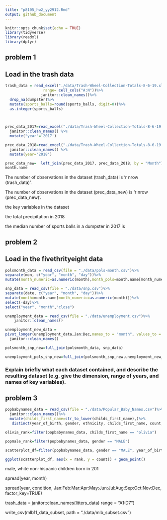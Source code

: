 ```yaml
---
title: "p8105_hw2_yy2912.Rmd"
output: github_document
---
```


```r
knitr::opts_chunk$set(echo = TRUE)
library(tidyverse)
library(readxl)
library(dplyr)
```
## problem 1
## Load in the trash data

```r
trash_data = read_excel("./data/Trash-Wheel-Collection-Totals-8-6-19.xlsx", sheet = "Mr. Trash Wheel",
                 range= cell_cols("A:N"))%>%
                janitor::clean_names()%>%
  drop_na(dumpster)%>%
  mutate(sports_balls=round(sports_balls, digit=0))%>%
  as.integer(sports_balls)

                      
```

```r
prec_data_2017=read_excel("./data/Trash-Wheel-Collection-Totals-8-6-19.xlsx",sheet="2017 Precipitation", range = cell_cols("A:B")) %>%
  janitor::clean_names() %>%
  mutate("year"='2017')
```

```r
prec_data_2018=read_excel("./data/Trash-Wheel-Collection-Totals-8-6-19.xlsx",sheet="2018 Precipitation", range = cell_cols("A:B")) %>%
  janitor::clean_names() %>%
  mutate(year='2018')
```

```r
prec_data_new=  left_join(prec_data_2017, prec_data_2018, by = "Month")
month.name
```
The number of observations in the dataset (trash_data) is 'r nrow (trash_data)'. 

The number of observations in the dataset (prec_data_new) is 'r nrow (prec_data_new)'. 

the key variables in the dataset 

the total precipitation in 2018 

the median number of sports balls in a dumpster in 2017 is 

## problem 2
## Load in the fivethrityeight data

```r
polsmonth_data = read_csv(file = "./data/pols-month.csv")%>% 
separate(mon, c("year", "month", "day"))%>% 
mutate(month_numeric=as.numeric(month),month_pols=month.name[month_numeric],president='gop','dem')%>% select(-prez_dem, -prez_gop, -day)

```

```r
snp_data = read_csv(file = "./data/snp.csv")%>% 
separate(date, c("year", "month", "day"))%>%
mutate(month=month.name[month_numeric=as.numeric(month)])%>% 
select(-day)%>%
select("year", "month","close")
```

```r
unemployment_data = read_csv(file = "./data/unemployment.csv")%>% 
    janitor::clean_names()
```

```r
unemployment_new_data = 
pivot_longer(unemployment_data,Jan:Dec,names_to = "month", values_to = "%_of_unemployment")%>%
  janitor::clean_names()
```

```r
polsmonth_snp_new=full_join(polsmonth_data, snp_data)
```

```r
unemployment_pols_snp_new=full_join(polsmonth_snp_new,unemployment_new_data)
```
### Explain briefly what each dataset contained, and describe the resulting dataset (e.g. give the dimension, range of years, and names of key variables).
  
  
  
## problem 3
```r
popbabynames_data = read_csv(file = "./data/Popular_Baby_Names.csv")%>% 
  janitor::clean_names()%>%
  mutate(childs_first_name=str_to_lower(childs_first_name),)%>%
   distinct(year_of_birth, gender, ethnicity, childs_first_name, count, rank, .keep_all=TRUE)
```


```r
olivia_rank=filter(popbabynames_data, childs_first_name == "olivia")
```
```r
popmale_rank=filter(popbabynames_data, gender == "MALE")
```

```r
scatterplot_df=filter(popbabynames_data, gender == "MALE", year_of_birth=="2016", ethnicity=="WHITE NON HISPANIC")

ggplot(scatterplot_df, aes(x = rank, y = count)) + geom_point()
```

male, white non-hispanic children born in 201

  spread(year, month)

  spread(year, condition, Jan:Feb:Mar:Apr:May:Jun:Jul:Aug:Sep:Oct:Nov:Dec, factor_key=TRUE)

trash_data = janitor::clean_names(litters_data)
    range = "A1:D7")

write_csv(mlb11_data_subset, path = "./data/mlb_subset.csv")

